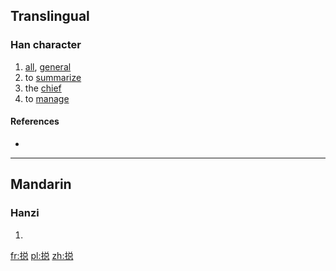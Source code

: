 {{also|總}}
==Translingual==

===Han character===
{{Han char|rn=64|rad=手|as=09|sn=12|four=|canj=手金口心 (QCRP)}}

# [[all]], [[general]]
# to [[summarize]]
# the [[chief]]
# to [[manage]]

====References====
* {{Han ref|kx=0445.341|hdz=80025.160|uh=6403|ud=25603}}

----

==Mandarin==

===Hanzi===
{{cmn-hanzi|pin=[[chā]] ([[cha1]]), [[chuāi]] ([[chuai1]]), [[zǒng]] ([[zong3]])|wg=[[ch'a]]<sup>1</sup>, [[ch'uai]]<sup>1</sup>, tsung<sup>3</sup>}}

# {{defn|lang=cmn|sort=手09}}

[[fr:搃]]
[[pl:搃]]
[[zh:搃]]